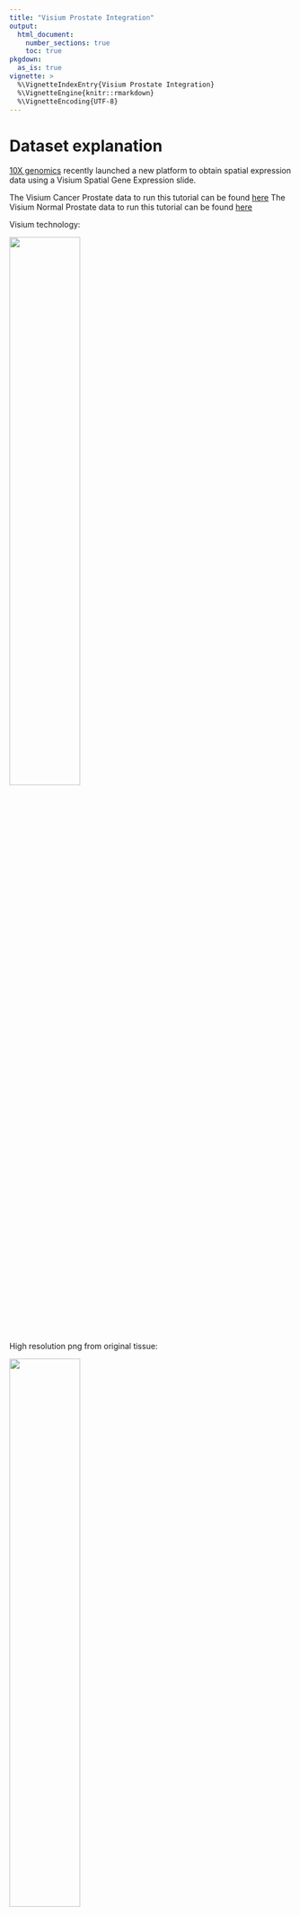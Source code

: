 ```yaml
---
title: "Visium Prostate Integration"
output: 
  html_document:
    number_sections: true
    toc: true
pkgdown:
  as_is: true
vignette: >
  %\VignetteIndexEntry{Visium Prostate Integration}
  %\VignetteEngine{knitr::rmarkdown}
  %\VignetteEncoding{UTF-8}
---
```


# Dataset explanation

[10X genomics](https://www.10xgenomics.com/spatial-transcriptomics/) recently launched a new platform to obtain spatial expression data using a Visium Spatial Gene Expression slide.

The Visium Cancer Prostate data to run this tutorial can be found [here](https://www.10xgenomics.com/resources/datasets/human-prostate-cancer-adenocarcinoma-with-invasive-carcinoma-ffpe-1-standard-1-3-0) The Visium Normal Prostate data to run this tutorial can be found [here](https://www.10xgenomics.com/resources/datasets/normal-human-prostate-ffpe-1-standard-1-3-0)

Visium technology:

![](images/general_figs/visium_technology.png){width="50.0%"}

High resolution png from original tissue:

![](images/general_figs/Visium_FFPE_Human_Normal_Prostate_image.png){width="50.0%"}

![](images/general_figs/Visium_FFPE_Human_Prostate_Cancer_image.png){width="50.0%"}


# Start Giotto

```r
# Ensure Giotto Suite is installed
if(!"Giotto" %in% installed.packages()) {
  pak::pkg_install("drieslab/Giotto")
}

# Ensure the Python environment for Giotto has been installed
genv_exists <- Giotto::checkGiottoEnvironment()

if(!genv_exists){
  # The following command need only be run once to install the Giotto environment
  Giotto::installGiottoEnvironment()
}
```

```r
library(Giotto)

# 1. set working directory
results_folder <- "/path/to/results/"

# 2. set giotto python path
# set python path to your preferred python version path
# set python path to NULL if you want to automatically install (only the 1st time) and use the giotto miniconda environment
python_path <- NULL
```

```r
# 3. create giotto instructions
instructions <- createGiottoInstructions(save_dir = results_folder, 
                                         save_plot = TRUE, 
                                         show_plot = FALSE, 
                                         return_plot = FALSE, 
                                         python_path = python_path)
```


# Create Giotto objects and join

```r
# This dataset must be downlaoded manually; please do so and change the path below as appropriate
data_path <- "/path/to/data/"

## obese upper
N_pros <- createGiottoVisiumObject(
    visium_dir = file.path(data_directory, "Visium_FFPE_Human_Normal_Prostate"),
    expr_data = "raw",
    png_name = "tissue_lowres_image.png",
    gene_column_index = 2,
    instructions = instructions
)
```

```r
## obese lower
C_pros <- createGiottoVisiumObject(
    visium_dir = file.path(data_directory, "Visium_FFPE_Human_Prostate_Cancer/"),
    expr_data = "raw",
    png_name = "tissue_lowres_image.png",
    gene_column_index = 2,
    instructions = instructions
)
```

```r
# join giotto objects
# joining with x_shift has the advantage that you can join both 2D and 3D data
# x_padding determines how much distance is between each dataset
# if x_shift = NULL, then the total shift will be guessed from the giotto image
testcombo <- joinGiottoObjects(gobject_list = list(N_pros, C_pros),
                               gobject_names = c("NP", "CP"),
                               join_method = "shift", 
                               x_padding = 1000)
```

```r
# join info is stored in this slot
# simple list for now
testcombo@join_info
```

```r
# check joined Giotto object
fDataDT(testcombo)
```

```r
pDataDT(testcombo)
```

```r
showGiottoImageNames(testcombo)
```

```r
showGiottoSpatLocs(testcombo)
```

```r
showGiottoExpression(testcombo)
```

```r
# this plots all the images by list_ID
spatPlot2D(gobject = testcombo, 
           cell_color = "in_tissue",
           show_image = TRUE, 
           image_name = c("NP-image", "CP-image"),
           group_by = "list_ID", 
           point_alpha = 0.5,
           save_param = list(save_name = "1a_plot"))
```

![](images/visium_prostate_integration/1a_plot.png)

```r
# this plots one selected image
spatPlot2D(gobject = testcombo, 
           cell_color = "in_tissue",
           show_image = TRUE, 
           image_name = c("NP-image"), 
           point_alpha = 0.3,
           save_param = list(save_name = "1b_plot"))
```

![](images/visium_prostate_integration/1b_plot.png)

```r
# this plots two selected images
spatPlot2D(gobject = testcombo, 
           cell_color = "in_tissue",
           show_image = TRUE, 
           image_name = c( "NP-image", "CP-image"),
           point_alpha = 0.3,
           save_param = list(save_name = "1c_plot"))
```

![](images/visium_prostate_integration/1c_plot.png)

# Process Giotto Objects

```r
# subset on in-tissue spots
metadata <- pDataDT(testcombo)
in_tissue_barcodes <- metadata[in_tissue == 1]$cell_ID

testcombo <- subsetGiotto(testcombo, 
                          cell_ids = in_tissue_barcodes)
```

```r
## filter
testcombo <- filterGiotto(gobject = testcombo,
                          expression_threshold = 1,
                          feat_det_in_min_cells = 50,
                          min_det_feats_per_cell = 500,
                          expression_values = "raw",
                          verbose = TRUE)
```

```r
## normalize
testcombo <- normalizeGiotto(gobject = testcombo, 
                             scalefactor = 6000)
```

```r
## add gene & cell statistics
testcombo <- addStatistics(gobject = testcombo, 
                           expression_values = "raw")

gene_metadata <- fDataDT(testcombo)

testfeats <- fmeta[perc_cells > 20 & perc_cells < 50][100:110]$feat_ID

violinPlot(testcombo, 
           feats = testfeats, 
           cluster_column = "list_ID", 
           save_param = list(save_name = "2a_plot"))
```

![](images/visium_prostate_integration/2a_plot.png)

```r
plotMetaDataHeatmap(testcombo, 
                    selected_feats = testfeats, 
                    metadata_cols = "list_ID", 
                    save_param = list(save_name = "2b_plot"))
```

![](images/visium_prostate_integration/2b_plot.png)

```r
## visualize
spatPlot2D(gobject = testcombo, 
           group_by = "list_ID", 
           cell_color = "nr_feats", 
           color_as_factor = FALSE, 
           point_size = 0.75, 
           save_param = list(save_name = "2c_plot"))
```

![](images/visium_prostate_integration/2c_plot.png)

# Dimension Reduction

```r
## PCA ##
testcombo <- calculateHVF(gobject = testcombo)
```

![](images/visium_prostate_integration/0-HVFplot.png)

```r
testcombo <- runPCA(gobject = testcombo, 
                    center = TRUE, 
                    scale_unit = TRUE)
```

```r
screePlot(testcombo, 
          ncp = 30, 
          save_param = list(save_name = "3a_screeplot"))
```

![](images/visium_prostate_integration/3a_screeplot.png)

# Clustering

## Without Integration

Integration is usually needed for dataset of different conditions to minimize batch effects. Without integration means without using any integration methods.

```r
## cluster and run UMAP ##
# sNN network (default)
testcombo <- createNearestNetwork(gobject = testcombo,
                                  dim_reduction_to_use = "pca", 
                                  dim_reduction_name = "pca",
                                  dimensions_to_use = 1:10, 
                                  k = 15)

# Leiden clustering
testcombo <- doLeidenCluster(gobject = testcombo, 
                             resolution = 0.2, 
                             n_iterations = 1000)

# UMAP
testcombo <- runUMAP(testcombo)

plotUMAP(gobject = testcombo,
         cell_color = "leiden_clus", 
         show_NN_network = TRUE, 
         point_size = 1.5,
         save_param = list(save_name = "4.1a_plot"))
```

![](images/visium_prostate_integration/4.1a_plot.png)

```r
spatPlot2D(gobject = testcombo, 
           group_by = "list_ID",
           cell_color = "leiden_clus",
           point_size = 1.5,
           save_param = list(save_name = "4.1b_plot"))
```

![](images/visium_prostate_integration/4.1b_plot.png)

```r
spatDimPlot2D(gobject = testcombo,
              cell_color = "leiden_clus",
              save_param = list(save_name = "4.1c_plot"))
```

![](images/visium_prostate_integration/4.1c_plot.png)

## With Harmony integration

Harmony is a integration algorithm developed by [Korsunsky, I. et al.](https://www.nature.com/articles/s41592-019-0619-0). It was designed for integration of single cell data but also work well on spatial datasets.

```r
## data integration, cluster and run UMAP ##

# harmony
#library(devtools)
#install_github("immunogenomics/harmony")
library(harmony)
```

```r
## run harmony integration
testcombo <- runGiottoHarmony(testcombo, 
                              vars_use = "list_ID", 
                              do_pca = FALSE)
```

```r
## sNN network (default)
testcombo <- createNearestNetwork(gobject = testcombo,
                                  dim_reduction_to_use = "harmony", 
                                  dim_reduction_name = "harmony", 
                                  name = "NN.harmony",
                                  dimensions_to_use = 1:10, 
                                  k = 15)

## Leiden clustering
testcombo <- doLeidenCluster(gobject = testcombo,
                             network_name = "NN.harmony", 
                             resolution = 0.2, 
                             n_iterations = 1000, 
                             name = "leiden_harmony")

# UMAP dimension reduction
testcombo <- runUMAP(testcombo, 
                     dim_reduction_name = "harmony", 
                     dim_reduction_to_use = "harmony", 
                     name = "umap_harmony")

plotUMAP(gobject = testcombo,
         dim_reduction_name = "umap_harmony",
         cell_color = "leiden_harmony", 
         show_NN_network = FALSE, 
         point_size = 1.5,
         save_param = list(save_name = "4.2a_plot"))
```

![](images/visium_prostate_integration/4.2a_plot.png)

```r
# If you want to show NN network information, you will need to specify these arguments in the plotUMAP function
# show_NN_network = TRUE, nn_network_to_use = "sNN" , network_name = "NN.harmony"
```

```r
spatPlot2D(gobject = testcombo, 
           group_by = "list_ID",
           cell_color = "leiden_harmony",
           point_size = 1.5,
           save_param = list(save_name = "4.2b_plot"))
```

![](images/visium_prostate_integration/4.2b_plot.png)

```r
spatDimPlot2D(gobject = testcombo,
              dim_reduction_to_use = "umap", 
              dim_reduction_name = "umap_harmony",
              cell_color = "leiden_harmony",
              save_param = list(save_name = "4.2c_plot"))
```

![](images/visium_prostate_integration/4.2c_plot.png)

```r
# compare to previous results
spatPlot2D(gobject = testcombo,
           cell_color = "leiden_clus", 
           save_param = list(save_name = "4_w_o_integration_plot"))
```

![](images/visium_prostate_integration/4_w_o_integration_plot.png)

```r
spatPlot2D(gobject = testcombo,
           cell_color = "leiden_harmony",
           save_param = list(save_name = "4_w_integration_plot"))
```

![](images/visium_prostate_integration/4_w_integration_plot.png)

# Cell type annotation

Visium spatial transcriptomics does not provide single-cell resolution, making cell type annotation a harder problem. Giotto provides several ways to calculate enrichment of specific cell-type signature gene list:

-   PAGE
-   hypergeometric test
-   Rank
-   [DWLS Deconvolution](https://genomebiology.biomedcentral.com/articles/10.1186/s13059-021-02362-7)

This is also the easiest way to integrate Visium datasets with single cell data. Example shown here is from [Ma et al.](https://pubmed.ncbi.nlm.nih.gov/33032611/) from two prostate cancer patients. The raw dataset can be found [here](https://www.ncbi.nlm.nih.gov/geo/query/acc.cgi?acc=GSE157703) Giotto_SC is processed variable in the [single cell RNAseq tutorial](https://giottosuite.com/articles/singlecell_prostate_standard_Sep29_21.html). You can also get access to the processed files of this dataset using getSpatialDataset

```r
# download data to results directory ####
# if wget is installed, set method = "wget"
# if you run into authentication issues with wget, then add " extra = "--no-check-certificate" "
getSpatialDataset(dataset = "scRNA_prostate", 
                  directory = data_directory)
```

```r
sc_expression <- file.path(data_directory, "prostate_sc_expression_matrix.csv.gz")
sc_metadata <- file.path(data_directory, "prostate_sc_metadata.csv")

giotto_SC <- createGiottoObject(expression = sc_expression,
                                instructions = instructions)
```

```r
giotto_SC <- addCellMetadata(giotto_SC, 
                             new_metadata = data.table::fread(sc_metadata))

giotto_SC <- normalizeGiotto(giotto_SC)
```

## PAGE enrichment

```r
# Create PAGE matrix
# PAGE matrix should be a binary matrix with each row represent a gene marker and each column represent a cell type
# markers_scran is generated from single cell analysis ()
markers_scran <- findMarkers_one_vs_all(gobject = giotto_SC, 
                                       method = "scran",
                                       expression_values = "normalized", 
                                       cluster_column = "prostate_labels",
                                       min_feats = 3)
```

```r
topgenes_scran <- markers_scran[, head(.SD, 10), by = "cluster"]

celltypes <- levels(factor(markers_scran$cluster))
sign_list <- list()

for (i in 1:length(celltypes)){
  sign_list[[i]] <- topgenes_scran[which(topgenes_scran$cluster == celltypes[i]),]$feats
}

PAGE_matrix <- makeSignMatrixPAGE(sign_names = celltypes,
                                  sign_list = sign_list)
```

```r
testcombo <- runPAGEEnrich(gobject = testcombo,
                           sign_matrix = PAGE_matrix,
                           min_overlap_genes = 2)

cell_types <- colnames(PAGE_matrix)

# Plot PAGE enrichment result
spatCellPlot(gobject = testcombo,
             spat_enr_names = "PAGE",
             cell_annotation_values = cell_types[1:4],
             cow_n_col = 2,
             coord_fix_ratio = NULL, 
             point_size = 1.25,
             save_param = list(save_name = "5a_PAGE_plot"))
```

![](images/visium_prostate_integration/5a_PAGE_plot.png)

## Hypergeometric test

```r
testcombo <- runHyperGeometricEnrich(gobject = testcombo,
                                     expression_values = "normalized",
                                     sign_matrix = PAGE_matrix)

cell_types = colnames(PAGE_matrix)

spatCellPlot(gobject = testcombo, 
             spat_enr_names = "hypergeometric",
             cell_annotation_values = cell_types[1:4],
             cow_n_col = 2,
             coord_fix_ratio = NULL, 
             point_size = 1.75,
             save_param = list(save_name = "5b_HyperGeometric_plot"))
```

![](images/visium_prostate_integration/5b_HyperGeometric_plot.png)

## Rank Enrichment

```r
# Create rank matrix, not that rank matrix is different from PAGE
# A count matrix and a vector for all cell labels will be needed
sc_expression_norm <- getExpression(giotto_SC,
                                    values = "normalized",
                                    output = "matrix")

prostate_feats <- pDataDT(giotto_SC)$prostate_label

rank_matrix <- makeSignMatrixRank(sc_matrix = sc_expression_norm,
                                  sc_cluster_ids = prostate_feats)

colnames(rank_matrix) <- levels(factor(prostate_feats))

testcombo <- runRankEnrich(gobject = testcombo, 
                           sign_matrix = rank_matrix,
                           expression_values = "normalized")

# Plot Rank enrichment result
spatCellPlot2D(gobject = testcombo,
               spat_enr_names = "rank",
               cell_annotation_values = cell_types[1:4],
               cow_n_col = 2,
               coord_fix_ratio = NULL, 
               point_size = 1,
               save_param = list(save_name = "5c_Rank_plot"))
```

![](images/visium_prostate_integration/5c_Rank_plot.png)

## DWLS Deconvolution

```r
# Create DWLS matrix, not that DWLS matrix is different from PAGE and rank
# A count matrix a vector for a list of gene signatures and a vector for all cell labels will be needed
DWLS_matrix <- makeSignMatrixDWLSfromMatrix(matrix = sc_expression_norm,
                                            cell_type = prostate_feats,
                                            sign_gene = topgenes_scran$feats)

testcombo <- runDWLSDeconv(gobject = testcombo, 
                           sign_matrix = DWLS_matrix)

# Plot DWLS deconvolution result
spatCellPlot2D(gobject = testcombo,
               spat_enr_names = "DWLS",
               cell_annotation_values = levels(factor(prostate_feats))[1:4],
               cow_n_col = 2,
               coord_fix_ratio = NULL, 
               point_size = 1,
               save_param = list(save_name = "5d_DWLS_plot"))
```

![](images/visium_prostate_integration/5d_DWLS_plot.png)

# Session Info

```r
sessionInfo()
```

```r
R version 4.3.2 (2023-10-31)
Platform: aarch64-apple-darwin20 (64-bit)
Running under: macOS Sonoma 14.1.2

Matrix products: default
BLAS:   /System/Library/Frameworks/Accelerate.framework/Versions/A/Frameworks/vecLib.framework/Versions/A/libBLAS.dylib 
LAPACK: /Library/Frameworks/R.framework/Versions/4.3-arm64/Resources/lib/libRlapack.dylib;  LAPACK version 3.11.0

locale:
[1] en_US.UTF-8/en_US.UTF-8/en_US.UTF-8/C/en_US.UTF-8/en_US.UTF-8

time zone: America/New_York
tzcode source: internal

attached base packages:
[1] stats     graphics  grDevices utils     datasets  methods   base     

loaded via a namespace (and not attached):
 [1] vctrs_0.6.5       cli_3.6.2         knitr_1.45        rlang_1.1.3       xfun_0.41         stringi_1.8.3    
 [7] purrr_1.0.2       pkgload_1.3.4     promises_1.2.1    shiny_1.8.0       xtable_1.8-4      glue_1.7.0       
[13] htmltools_0.5.7   httpuv_1.6.13     pkgbuild_1.4.3    rmarkdown_2.25    evaluate_0.23     ellipsis_0.3.2   
[19] fastmap_1.1.1     yaml_2.3.8        lifecycle_1.0.4   memoise_2.0.1     stringr_1.5.1     compiler_4.3.2   
[25] miniUI_0.1.1.1    sessioninfo_1.2.2 fs_1.6.3          htmlwidgets_1.6.4 Rcpp_1.0.12       urlchecker_1.0.1 
[31] rstudioapi_0.15.0 later_1.3.2       digest_0.6.34     R6_2.5.1          usethis_2.2.2     magrittr_2.0.3   
[37] tools_4.3.2       mime_0.12         devtools_2.4.5    profvis_0.3.8     remotes_2.4.2.1   cachem_1.0.8    
```
